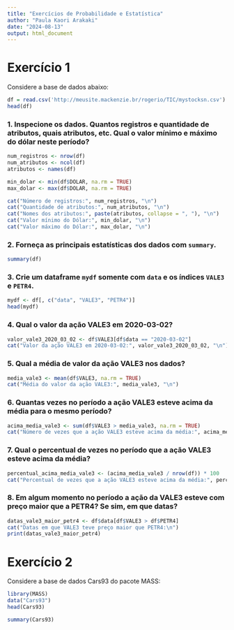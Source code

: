 ```yaml
---
title: "Exercícios de Probabilidade e Estatística"
author: "Paula Kaori Arakaki"
date: "2024-08-13"
output: html_document
---
```


# Exercício 1

Considere a base de dados abaixo:

```r
df = read.csv('http://meusite.mackenzie.br/rogerio/TIC/mystocksn.csv')
head(df)
```

### 1. Inspecione os dados. Quantos registros e quantidade de atributos, quais atributos, etc. Qual o valor mínimo e máximo do dólar neste período?

```r
num_registros <- nrow(df)
num_atributos <- ncol(df)
atributos <- names(df)

min_dolar <- min(df$DOLAR, na.rm = TRUE)
max_dolar <- max(df$DOLAR, na.rm = TRUE)

cat("Número de registros:", num_registros, "\n")
cat("Quantidade de atributos:", num_atributos, "\n")
cat("Nomes dos atributos:", paste(atributos, collapse = ", "), "\n")
cat("Valor mínimo do Dólar:", min_dolar, "\n")
cat("Valor máximo do Dólar:", max_dolar, "\n")
```

### 2. Forneça as principais estatísticas dos dados com `summary`.

```r
summary(df)
```

### 3. Crie um dataframe `mydf` somente com `data` e os índices `VALE3` e `PETR4`.

```r
mydf <- df[, c("data", "VALE3", "PETR4")]
head(mydf)
```

### 4. Qual o valor da ação VALE3 em 2020-03-02?

```r
valor_vale3_2020_03_02 <- df$VALE3[df$data == "2020-03-02"]
cat("Valor da ação VALE3 em 2020-03-02:", valor_vale3_2020_03_02, "\n")
```

### 5. Qual a média de valor da ação VALE3 nos dados?

```r
media_vale3 <- mean(df$VALE3, na.rm = TRUE)
cat("Média do valor da ação VALE3:", media_vale3, "\n")
```

### 6. Quantas vezes no período a ação VALE3 esteve acima da média para o mesmo período?

```r
acima_media_vale3 <- sum(df$VALE3 > media_vale3, na.rm = TRUE)
cat("Número de vezes que a ação VALE3 esteve acima da média:", acima_media_vale3, "\n")
```

### 7. Qual o percentual de vezes no período que a ação VALE3 esteve acima da média?

```r
percentual_acima_media_vale3 <- (acima_media_vale3 / nrow(df)) * 100
cat("Percentual de vezes que a ação VALE3 esteve acima da média:", percentual_acima_media_vale3, "%\n")
```

### 8. Em algum momento no período a ação da VALE3 esteve com preço maior que a PETR4? Se sim, em que datas?

```r
datas_vale3_maior_petr4 <- df$data[df$VALE3 > df$PETR4]
cat("Datas em que VALE3 teve preço maior que PETR4:\n")
print(datas_vale3_maior_petr4)
```

# Exercício 2

Considere a base de dados Cars93 do pacote MASS:

```r
library(MASS)
data("Cars93")
head(Cars93)

summary(Cars93)
```